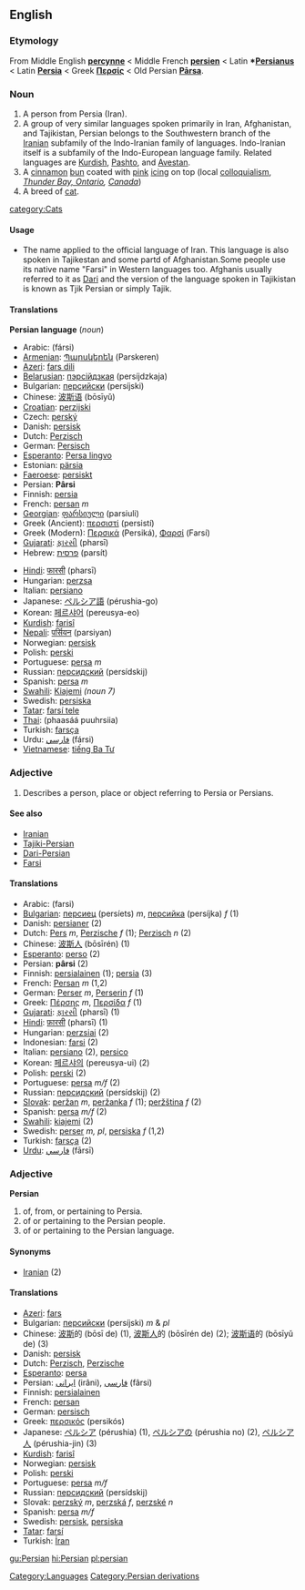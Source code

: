 {{rfc}}
==English==
{{wikipedia}}
===Etymology===
From Middle English '''[[percynne]]''' < Middle French '''[[persien]]''' < Latin '''*[[Persianus]]''' < Latin '''[[Persia]]''' < Greek '''[[Περσίς]]''' < Old Persian '''[[Pārsa]]'''.

===Noun===
#A person from Persia (Iran).
#A group of very similar languages spoken primarily in Iran, Afghanistan, and Tajikistan, Persian belongs to the Southwestern branch of the [[Iranian]] subfamily of the Indo-Iranian family of languages. Indo-Iranian itself is a subfamily of the Indo-European language family. Related languages are [[Kurdish]], [[Pashto]], and [[Avestan]]. 
#A [[cinnamon]] [[bun]] coated with [[pink]] [[icing]] on top (local [[colloquialism]], ''[http://en.wikipedia.org/wiki/Thunder_Bay%2C_Ontario Thunder Bay, Ontario], [[Canada]]'')
#A breed of [[cat]]. 
[[category:Cats]] [[Category:Languages]]

====Usage====
*The name applied to the official language of Iran. This language is also spoken in Tajikestan and some partd of Afghanistan.Some people use its native name "Farsi" in Western languages too. Afghanis usually referred to it as [[Dari]] and the version of the language spoken in Tajikistan is known as Tjik Persian or simply Tajik.
====Translations====
'''Persian language''' (''noun'')
{{top}}
*Arabic: {{ARchar|[[فارسي|فَارْسِي]]}} (fársi)
*[[Armenian]]: [[Պարսկերեն]] (Parskeren)
*[[Azeri]]: [[fars dili]]
*[[Belarusian]]: [[пэрсійдзкая]] (persíjdzkaja)
*Bulgarian: [[персийски]] (persíjski)
*Chinese: [[波斯语]] (bōsīyǔ)
*[[Croatian]]: [[perzijski]]
*Czech: [[perský]]
*Danish: [[persisk]]
*Dutch: [[Perzisch]]
*German: [[Persisch]]
*[[Esperanto]]: [[Persa lingvo]]
*Estonian: [[pärsia]]
*[[Faeroese]]: [[persiskt]]
*Persian: '''Pârsi'''
*Finnish: [[persia]]
*French: [[persan]] ''m''
*[[Georgian]]: [[ფარსიული]] (parsiuli)
*Greek (Ancient): [[περσιστί]] (persistí)
*Greek (Modern): [[Περσικά]] (Persiká), [[Φαρσί]] (Farsí)
*[[Gujarati]]: [[ફારસી]] (pharsī)
*Hebrew: [[פרסית]] (parsít)
{{mid}}
*[[Hindi]]: [[फारसी]] (pharsī)
*Hungarian: [[perzsa]]
*Italian: [[persiano]]
*Japanese: [[ペルシア語]] (pérushia-go)
*Korean: [[페르샤어]] (pereusya-eo)
*[[Kurdish]]: [[farisî]]
*[[Nepali]]: [[पर्सियन]] (parsiyan)
*Norwegian: [[persisk]]
*Polish: [[perski]]
*Portuguese: [[persa]] ''m''
*Russian: [[персидский]] (persídskij)
*Spanish: [[persa]] ''m''
*[[Swahili]]: [[Kiajemi]] ''(noun 7)''
*Swedish: [[persiska]]
*[[Tatar]]: [[farsí tele]]
*[[Thai]]: {{THchar|[[ภาษาเปอร์เซีย]]}} (phaasáá puuhrsiia)
*Turkish: [[farsça]]
*Urdu: [[فارسي]] (fársi)
*[[Vietnamese]]: [[tiếng Ba Tư]]
{{bottom}}

===Adjective===

# Describes a person, place or object referring to Persia or Persians.

====See also====
*[[Iranian]] 
*[[Tajiki-Persian]]
*[[Dari-Persian]]
*[[Farsi]]

====Translations====

*Arabic: {{ARchar|[[فارسي]]}} (farsi)
*[[Bulgarian]]: [[персиец]] (persíets) ''m'', [[персийка]] (persíjka) ''f'' (1)
*Danish: [[persianer]] (2)
*Dutch: [[Pers]] ''m'', [[Perzische]] ''f'' (1); [[Perzisch]] ''n'' (2)
*Chinese: [[波斯人]] (bōsīrén) (1)
*[[Esperanto]]: [[perso]] (2)
*Persian: '''pârsi''' (2)
*Finnish: [[persialainen]] (1); [[persia]] (3)
*French: [[Persan]] ''m'' (1,2)
*German: [[Perser]] ''m'', [[Perserin]] ''f'' (1)
*Greek: [[Πέρσης]] ''m'', [[Περσίδα]] ''f'' (1)
*[[Gujarati]]: [[ફારસી]] (pharsī) (1)
*[[Hindi]]: [[फ़ारसी]] (pharsī) (1)
*Hungarian: [[perzsiai]] (2)
*Indonesian: [[farsi]] (2)
*Italian: [[persiano]] (2), [[persico]]
*Korean: [[페르샤의]] (pereusya-ui) (2)
*Polish: [[perski]] (2)
*Portuguese: [[persa]] ''m/f'' (2)
*Russian: [[персидский]] (persídskij) (2)
*[[Slovak]]: [[peržan#Slovak|peržan]] ''m'', [[peržanka]] ''f'' (1); [[peržština]] ''f'' (2)
*Spanish: [[persa]] ''m/f'' (2)
*[[Swahili]]: [[kiajemi]] (2)
*Swedish: [[perser]] ''m, pl'', [[persiska]] ''f'' (1,2)
*Turkish: [[farsça]] (2)
*[[Urdu]]: [[فارسي]] (fārsī)

===Adjective===
'''Persian'''

# of, from, or pertaining to Persia.
# of or pertaining to the Persian people.
# of or pertaining to the Persian language.

====Synonyms====
*[[Iranian]] (2)

====Translations====
*[[Azeri]]: [[fars]]
*Bulgarian: [[персийски]] (persíjski) ''m'' & ''pl''
*Chinese: [[波斯]]的 (bōsī de) (1), [[波斯人]]的 (bōsīrén de) (2); [[波斯语]]的 (bōsīyǔ de) (3)
*Danish: [[persisk]]
*Dutch: [[Perzisch]], [[Perzische]]
*[[Esperanto]]: [[persa]]
*Persian: [[ایرانی]] (irâni), [[فارسی]] (fârsi)
*Finnish: [[persialainen]]
*French: [[persan]]
*German: [[persisch]]
*Greek: [[περσικός]] (persikós)
*Japanese: [[ペルシア]] (pérushia) (1), [[ペルシアの]] (pérushia no) (2), [[ペルシア人]] (pérushia-jin) (3)
*[[Kurdish]]: [[farisî]]
*Norwegian: [[persisk]]
*Polish: [[perski]]
*Portuguese: [[persa]] ''m/f''
*Russian: [[персидский]] (persídskij)
*Slovak: [[perzský]] ''m'', [[perzská]] ''f'', [[perzské]] ''n''
*Spanish: [[persa]] ''m/f''
*Swedish: [[persisk]], [[persiska]]
*[[Tatar]]: [[farsí]]
*Turkish: [[İran]]
[[Category:Persian derivations]]
[[gu:Persian]]
[[hi:Persian]]
[[pl:persian]]